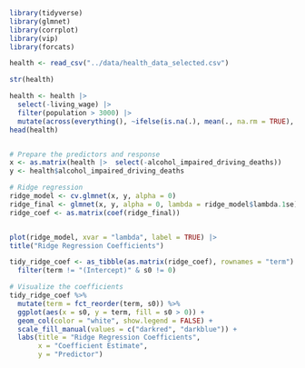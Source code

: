 ```r
library(tidyverse)
library(glmnet)
library(corrplot)
library(vip)
library(forcats)

```


```r
health <- read_csv("../data/health_data_selected.csv")

str(health)
```


```r
health <- health |> 
  select(-living_wage) |>
  filter(population > 3000) |> 
  mutate(across(everything(), ~ifelse(is.na(.), mean(., na.rm = TRUE), .)))
head(health)


# Prepare the predictors and response
x <- as.matrix(health |>  select(-alcohol_impaired_driving_deaths))
y <- health$alcohol_impaired_driving_deaths

```


```r
# Ridge regression
ridge_model <- cv.glmnet(x, y, alpha = 0)
ridge_final <- glmnet(x, y, alpha = 0, lambda = ridge_model$lambda.1se)
ridge_coef <- as.matrix(coef(ridge_final))


plot(ridge_model, xvar = "lambda", label = TRUE) |> 
title("Ridge Regression Coefficients")

```


```r
tidy_ridge_coef <- as_tibble(as.matrix(ridge_coef), rownames = "term") %>%
  filter(term != "(Intercept)" & s0 != 0)

# Visualize the coefficients
tidy_ridge_coef %>%
  mutate(term = fct_reorder(term, s0)) %>%
  ggplot(aes(x = s0, y = term, fill = s0 > 0)) +
  geom_col(color = "white", show.legend = FALSE) +
  scale_fill_manual(values = c("darkred", "darkblue")) +
  labs(title = "Ridge Regression Coefficients",
       x = "Coefficient Estimate",
       y = "Predictor")

```

